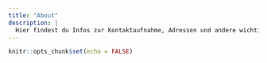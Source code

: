 ```yaml
---
title: "About"
description: |
  Hier findest du Infos zur Kontaktaufnahme, Adressen und andere wichtige Infos
---
```


```r
knitr::opts_chunk$set(echo = FALSE)
```

